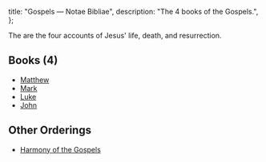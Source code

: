   title: "Gospels — Notae Bibliae",
  description: "The 4 books of the Gospels.",
};

<Initial text="Gospels"/>

The <Definition lang="english" anchor="gospel" text="Gospels"/> are the four accounts of Jesus' life, death, and resurrection.

## Books (4)

* [Matthew](/bible/new-testament/gospels/matthew)
* [Mark](/bible/new-testament/gospels/mark)
* [Luke](/bible/new-testament/gospels/luke)
* [John](/bible/new-testament/gospels/john)

## Other Orderings

* [Harmony of the Gospels](/bible/new-testament/gospels/harmony)
